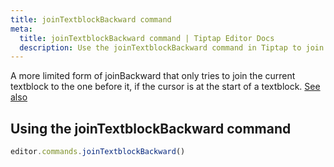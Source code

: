 ```yaml
---
title: joinTextblockBackward command
meta:
  title: joinTextblockBackward command | Tiptap Editor Docs
  description: Use the joinTextblockBackward command in Tiptap to join the current textblock to the one before it. Learn more in our docs!
---
```


A more limited form of joinBackward that only tries to join the current textblock to the one before it, if the cursor is at the start of a textblock. [See also](https://prosemirror.net/docs/ref/#commands.joinTextblockBackward)

## Using the joinTextblockBackward command

```js
editor.commands.joinTextblockBackward()
```

